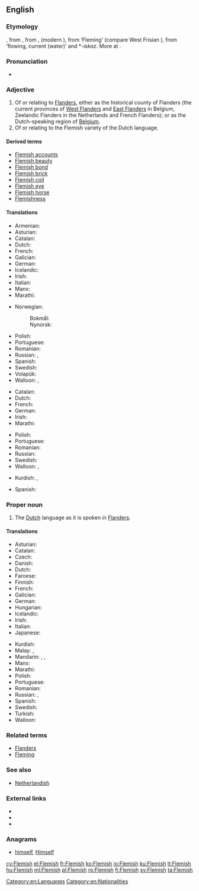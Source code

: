{{also|flemish}}
==English==
{{wikipedia|dab=Flemish}}
===Etymology===
{{etyl|enm|en}} {{term|flemmysshe|lang=enm}}, from {{etyl|ofs|en}} {{term|flemsche|lang=ofs}}, from {{etyl|dum|en}} {{term|vlāmisch|lang=dum}}, {{term|vlemesch|lang=dum}} (modern {{term|Vlaams|lang=nl}}), from {{etyl|ofs|en}} {{term|flamsk|lang=ofs}} ‘Fleming’ (compare West Frisian {{term|Flaamsk|lang=fy}}), from {{etyl|gem-pro|en}} {{m|gem-pro|*flaumaz}} ‘flowing, current (water)’ and *-''iskaz''. More at {{l|en|Flanders}}.

===Pronunciation===
* {{audio|en-us-Flemish.ogg|Audio (US)|lang=en}}

===Adjective===
{{en-adj}}

# Of or relating to [[Flanders]], either as the historical county of Flanders (the current provinces of [[West Flanders]] and [[East Flanders]] in Belgium, Zeelandic Flanders in the Netherlands and French Flanders); or as the Dutch-speaking region of [[Belgium]].
# Of or relating to the Flemish variety of the Dutch language.

====Derived terms====
* [[Flemish accounts]]
* [[Flemish beauty]]
* [[Flemish bond]]
* [[Flemish brick]]
* [[Flemish coil]]
* [[Flemish eye]]
* [[Flemish horse]]
* [[Flemishness]]

====Translations====
{{trans-top|of or relating to Flanders}}
* Armenian: {{t|hy|ֆլամանդական}}
* Asturian: {{t|ast|flamencu}}
* Catalan: {{t|ca|flamenc}}
* Dutch: {{t+|nl|Vlaams}}
* French: {{t+|fr|flamand}}
* Galician: {{t+|gl|flamengo}}
* German: {{t|de|flämisch}}
* Icelandic: {{t|is|flæmskur}}
* Irish: {{t|ga|Pléimeannach}}
* Italian: {{t|it|fiammingo}}
* Manx: {{t|gv|Flandrynagh}}
* Marathi: {{t|mr|फ्लेमिश|tr=flemiśa|sc=Deva}}
{{trans-mid}}
* Norwegian:
*: Bokmål: {{t|no|flamsk}}
*: Nynorsk: {{t|nn|flamsk}}
* Polish: {{t|pl|flamandzki}}
* Portuguese: {{t+|pt|flamengo|m}}
* Romanian: {{t+|ro|flamand}}
* Russian: {{t+|ru|флама́ндский}}, {{t|ru|фла́ндрский}}
* Spanish: {{t+|es|flamenco}}
* Swedish: {{t+|sv|flamländsk}}
* Volapük: {{t|vo|Flanänik}}
* Walloon: {{t+|wa|flamind|m}}, {{t+|wa|flaminde|f}}
{{trans-bottom}}

{{trans-top|of or relating to the Flemish variety of the Dutch language}}
* Catalan: {{t|ca|flamenc}}
* Dutch: {{t+|nl|Vlaams}}
* French: {{t+|fr|flamand}}
* German: {{t|de|flämisch}}
* Irish: {{t|ga|Pléimeannais|f}}
* Marathi: {{t|mr|फ्लेमिश|tr=flemiśa|sc=Deva}}
{{trans-mid}}
* Polish: {{t|pl|flamandzki}}
* Portuguese: {{t+|pt|flamengo|m}}
* Romanian: {{t+|ro|flamand}}
* Russian: {{t+|ru|флама́ндский}}
* Swedish: {{t+|sv|flamländsk}}
* Walloon: {{t+|wa|flamind|m}}, {{t+|wa|flaminde|f}}
{{trans-bottom}}

{{checktrans-top}}
* Kurdish: {{t-check|ku|flamî}}, {{t-check|ku|flemanî}}
{{trans-mid}}
* Spanish: {{t-check|es|flamenco|m}}
{{trans-bottom}}

===Proper noun===
{{en-proper noun}}

# The [[Dutch]] language as it is spoken in [[Flanders]].

====Translations====
{{trans-top|the Dutch language as it is spoken in Flanders}}
* Asturian: {{t|ast|flamencu|m}}
* Catalan: {{t|ca|flamenc}}
* Czech: {{t|cs|vlámština|f}}
* Danish: {{t|da|flamsk}}
* Dutch: {{t+|nl|Vlaams|n}}
* Faroese: {{t|fo|flamskt|n}}
* Finnish: {{t+|fi|flaami}}
* French: {{t+|fr|flamand|m}}
* Galician: {{t+|gl|flamengo|m}}
* German: {{t+|de|Flämisch|n}}
* Hungarian: {{t+|hu|flamand}}
* Icelandic: {{t+|is|flæmska|f}}
* Irish: {{t|ga|Pléimeannais}}
* Italian: {{t|it|fiammingo|m}}
* Japanese: {{t|ja|フラマン語|tr=furaman go}}
{{trans-mid}}
* Kurdish: {{t+|ku|flamî|f}}
* Malay: {{t|ms|bahasa Belanda Belgium}}, {{t|ms|bahasa Flemish}}
* Mandarin: {{zh-tsp|佛蘭芒語|佛兰芒语|Fólánmángyŭ}}, {{zh-zh-p|弗拉茫|Fúlāmáng}}, {{zh-tsp|佛蘭芒|佛兰芒|Fólánmáng}}
* Manx: {{t|gv|Flandrynish|f}}
* Marathi: {{t|mr|फ्लेमिश|tr=flemiśa|sc=Deva}}
* Polish: {{t|pl|flamandzki|m-in}}
* Portuguese: {{t+|pt|flamengo|m}}
* Romanian: {{t+|ro|flamandă|f}}
* Russian: {{t+|ru|флама́ндский|m}}, {{t|ru|фла́ндрский|m}}
* Spanish: {{t+|es|flamenco|m}}
* Swedish: {{t+|sv|flamländska}}
* Turkish: {{t|tr|flamandaca}}
* Walloon: {{t+|wa|flamind|m}}
{{trans-bottom}}

===Related terms===
* [[Flanders]]
* [[Fleming]]

===See also===
* [[Netherlandish]]

===External links===
* {{ISO 639|3code=vls}}
* {{ethnologue|lang=Dutch|code=nld}}
* {{ethnologue|lang=Flemish|code=vls}}

===Anagrams===
* [[himself#English|himself]], [[Himself#English|Himself]]

[[Category:en:Languages]]
[[Category:en:Nationalities]]

[[cy:Flemish]]
[[el:Flemish]]
[[fr:Flemish]]
[[ko:Flemish]]
[[io:Flemish]]
[[ku:Flemish]]
[[lt:Flemish]]
[[hu:Flemish]]
[[ml:Flemish]]
[[pl:Flemish]]
[[ro:Flemish]]
[[fi:Flemish]]
[[sv:Flemish]]
[[ta:Flemish]]
